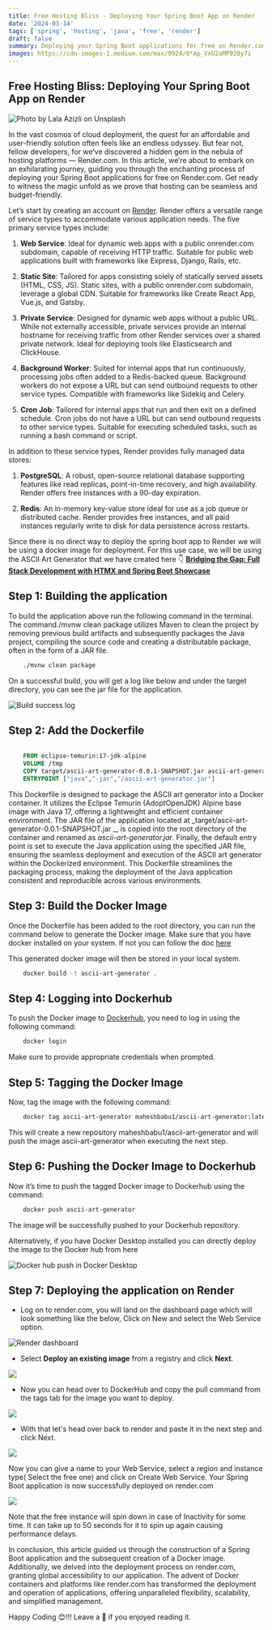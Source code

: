 ```yaml
---
title: Free Hosting Bliss - Deploying Your Spring Boot App on Render
date: '2024-03-14'
tags: ['spring', 'hosting', 'java', 'free', 'render']
draft: false
summary: Deploying your Spring Boot applications for free on Render.com. Get ready to witness the magic unfold as we prove that hosting can be seamless and budget-friendly.
images: https://cdn-images-1.medium.com/max/9924/0*Ap_VxU2aMP920y7i
---
```


## Free Hosting Bliss: Deploying Your Spring Boot App on Render

![Photo by [Lala Azizli](https://unsplash.com/@lazizli?utm_source=medium&utm_medium=referral) on [Unsplash](https://unsplash.com?utm_source=medium&utm_medium=referral)](https://cdn-images-1.medium.com/max/9924/0*Ap_VxU2aMP920y7i)

In the vast cosmos of cloud deployment, the quest for an affordable and user-friendly solution often feels like an endless odyssey. But fear not, fellow developers, for we’ve discovered a hidden gem in the nebula of hosting platforms — Render.com. In this article, we’re about to embark on an exhilarating journey, guiding you through the enchanting process of deploying your Spring Boot applications for free on Render.com. Get ready to witness the magic unfold as we prove that hosting can be seamless and budget-friendly.

Let’s start by creating an account on [Render](https://render.com/). Render offers a versatile range of service types to accommodate various application needs. The five primary service types include:

1. **Web Service**: Ideal for dynamic web apps with a public onrender.com subdomain, capable of receiving HTTP traffic. Suitable for public web applications built with frameworks like Express, Django, Rails, etc.

2. **Static Site**: Tailored for apps consisting solely of statically served assets (HTML, CSS, JS). Static sites, with a public onrender.com subdomain, leverage a global CDN. Suitable for frameworks like Create React App, Vue.js, and Gatsby.

3. **Private Service**: Designed for dynamic web apps without a public URL. While not externally accessible, private services provide an internal hostname for receiving traffic from other Render services over a shared private network. Ideal for deploying tools like Elasticsearch and ClickHouse.

4. **Background Worker**: Suited for internal apps that run continuously, processing jobs often added to a Redis-backed queue. Background workers do not expose a URL but can send outbound requests to other service types. Compatible with frameworks like Sidekiq and Celery.

5. **Cron Job**: Tailored for internal apps that run and then exit on a defined schedule. Cron jobs do not have a URL but can send outbound requests to other service types. Suitable for executing scheduled tasks, such as running a bash command or script.

In addition to these service types, Render provides fully managed data stores:

1. **PostgreSQL**: A robust, open-source relational database supporting features like read replicas, point-in-time recovery, and high availability. Render offers free instances with a 90-day expiration.

2. **Redis**: An in-memory key-value store ideal for use as a job queue or distributed cache. Render provides free instances, and all paid instances regularly write to disk for data persistence across restarts.

Since there is no direct way to deploy the spring boot app to Render we will be using a docker image for deployment. For this use case, we will be using the ASCII Art Generator that we have created here 👇
[**Bridging the Gap: Full Stack Development with HTMX and Spring Boot Showcase**](https://blog.maheshbabu11.dev/blog/Bridging-the-Gap-Full-Stack-Development-with-HTMX-and-Spring-Boot-Showcase)

## Step 1: Building the application

To build the application above run the following command in the terminal. The command./mvnw clean package utilizes Maven to clean the project by removing previous build artifacts and subsequently packages the Java project, compiling the source code and creating a distributable package, often in the form of a JAR file.

```bash
    ./mvnw clean package
```

On a successful build, you will get a log like below and under the target directory, you can see the jar file for the application.

![Build success log](https://cdn-images-1.medium.com/max/3506/1*Rpypm258bHUw8HMMyGs-3Q.png)

## Step 2: Add the Dockerfile

```Dockerfile

    FROM eclipse-temurin:17-jdk-alpine
    VOLUME /tmp
    COPY target/ascii-art-generator-0.0.1-SNAPSHOT.jar ascii-art-generator.jar
    ENTRYPOINT ["java","-jar","/ascii-art-generator.jar"]

```

This Dockerfile is designed to package the ASCII art generator into a Docker container. It utilizes the Eclipse Temurin (AdoptOpenJDK) Alpine base image with Java 17, offering a lightweight and efficient container environment. The JAR file of the application located at _target/ascii-art-generator-0.0.1-SNAPSHOT.jar _, is copied into the root directory of the container and renamed as _ascii-art-generator.jar_. Finally, the default entry point is set to execute the Java application using the specified JAR file, ensuring the seamless deployment and execution of the ASCII art generator within the Dockerized environment. This Dockerfile streamlines the packaging process, making the deployment of the Java application consistent and reproducible across various environments.

## Step 3: Build the Docker Image

Once the Dockerfile has been added to the root directory, you can run the command below to generate the Docker image. Make sure that you have docker installed on your system. If not you can follow the doc [here](https://docs.docker.com/engine/install/)

This generated docker image will then be stored in your local system.

```bash
    docker build -t ascii-art-generator .
```

## Step 4: Logging into Dockerhub

To push the Docker image to [Dockerhub](https://hub.docker.com/), you need to log in using the following command:

```bash
    docker login
```

Make sure to provide appropriate credentials when prompted.

## Step 5: Tagging the Docker Image

Now, tag the image with the following command:

```bash
    docker tag ascii-art-generator maheshbabu1/ascii-art-generator:latest
```

This will create a new repository maheshbabu1/ascii-art-generator and will push the image ascii-art-generator when executing the next step.

## Step 6: Pushing the Docker Image to Dockerhub

Now it’s time to push the tagged Docker image to Dockerhub using the command:

```bash
    docker push ascii-art-generator
```

The image will be successfully pushed to your Dockerhub repository.

Alternatively, if you have Docker Desktop installed you can directly deploy the image to the Docker hub from here

![Docker hub push in Docker Desktop](https://cdn-images-1.medium.com/max/3770/1*1dCu1BQx1zBq2ri8gDH9qQ.png)

## Step 7: Deploying the application on Render

- Log on to render.com, you will land on the dashboard page which will look something like the below, Click on New and select the Web Service option.

![Render dashboard](https://cdn-images-1.medium.com/max/3736/1*h302gSLBn2rZceiD4tiFng.png)

- Select **Deploy an existing image** from a registry and click **Next**.

![](https://cdn-images-1.medium.com/max/3606/1*pnOg0XV5Da4qromB353tZA.png)

- Now you can head over to DockerHub and copy the pull command from the tags tab for the image you want to deploy.

![](https://cdn-images-1.medium.com/max/3766/1*6m6lWTJeo_S49X06TM9Csg.png)

- With that let's head over back to render and paste it in the next step and click Next.

![](https://cdn-images-1.medium.com/max/3736/1*P4sz8TmyGDJzRMSSvdA78g.png)

Now you can give a name to your Web Service, select a region and instance type( Select the free one) and click on Create Web Service. Your Spring Boot application is now successfully deployed on render.com

![](https://cdn-images-1.medium.com/max/2000/1*31UD_0d1FJqUpVx_PgotIQ.png)

Note that the free instance will spin down in case of Inactivity for some time. It can take up to 50 seconds for it to spin up again causing performance delays.

In conclusion, this article guided us through the construction of a Spring Boot application and the subsequent creation of a Docker image. Additionally, we delved into the deployment process on render.com, granting global accessibility to our application. The advent of Docker containers and platforms like render.com has transformed the deployment and operation of applications, offering unparalleled flexibility, scalability, and simplified management.

Happy Coding 😊!!! Leave a 👏 if you enjoyed reading it.
